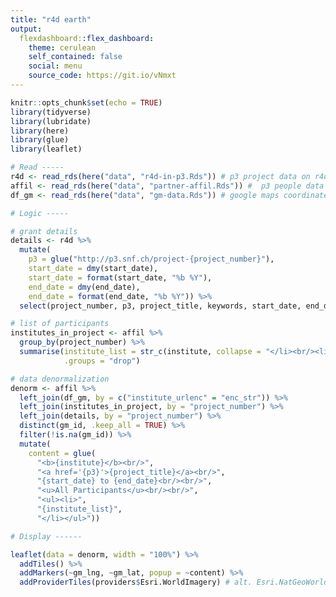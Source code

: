 ```yaml
---
title: "r4d earth"
output: 
  flexdashboard::flex_dashboard:
    theme: cerulean
    self_contained: false
    social: menu
    source_code: https://git.io/vNmxt
---
```


```r
knitr::opts_chunk$set(echo = TRUE)
library(tidyverse)
library(lubridate)
library(here)
library(glue)
library(leaflet)
```


```r

# Read -----
r4d <- read_rds(here("data", "r4d-in-p3.Rds")) # p3 project data on r4d
affil <- read_rds(here("data", "partner-affil.Rds")) #  p3 people data on r4d
df_gm <- read_rds(here("data", "gm-data.Rds")) # google maps coordinate data

# Logic -----

# grant details
details <- r4d %>%
  mutate(
    p3 = glue("http://p3.snf.ch/project-{project_number}"),
    start_date = dmy(start_date),
    start_date = format(start_date, "%b %Y"),
    end_date = dmy(end_date),
    end_date = format(end_date, "%b %Y")) %>%
  select(project_number, p3, project_title, keywords, start_date, end_date)

# list of participants
institutes_in_project <- affil %>%
  group_by(project_number) %>%
  summarise(institute_list = str_c(institute, collapse = "</li><br/><li>"),
            .groups = "drop")

# data denormalization
denorm <- affil %>% 
  left_join(df_gm, by = c("institute_urlenc" = "enc_str")) %>%
  left_join(institutes_in_project, by = "project_number") %>%
  left_join(details, by = "project_number") %>%
  distinct(gm_id, .keep_all = TRUE) %>%
  filter(!is.na(gm_id)) %>%
  mutate(
    content = glue(
      "<b>{institute}</b><br/>",
      "<a href='{p3}'>{project_title}</a><br/>",
      "{start_date} to {end_date}<br/><br/>",
      "<u>All Participants</u><br/><br/>",
      "<ul><li>",
      "{institute_list}",
      "</li></ul>"))

# Display ------ 

leaflet(data = denorm, width = "100%") %>%
  addTiles() %>%
  addMarkers(~gm_lng, ~gm_lat, popup = ~content) %>%
  addProviderTiles(providers$Esri.WorldImagery) # alt. Esri.NatGeoWorldMap
```

